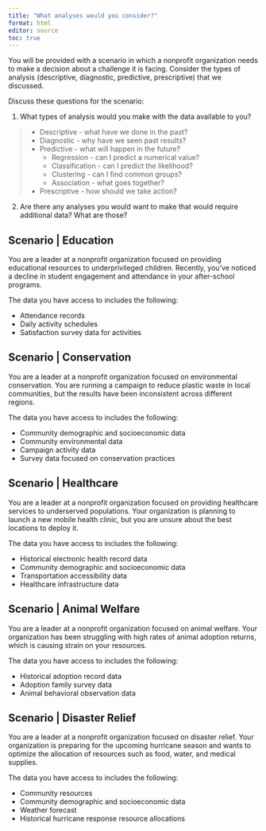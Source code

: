```yaml
---
title: "What analyses would you consider?"
format: html
editor: source
toc: true
---
```


You will be provided with a scenario in which a nonprofit organization needs to make a decision about a challenge it is facing. Consider the types of analysis (descriptive, diagnostic, predictive, prescriptive) that we discussed.

Discuss these questions for the scenario:

1. What types of analysis would you make with the data available to you?

>  * Descriptive - what have we done in the past?
>  * Diagnostic - why have we seen past results?
>  * Predictive - what will happen in the future?
>    * Regression - can I predict a numerical value?
>    * Classification - can I predict the likelihood?
>    * Clustering - can I find common groups?
>    * Association - what goes together?
>  * Prescriptive - how should we take action?
  
2. Are there any analyses you would want to make that would require additional data? What are those?

## Scenario | Education
You are a leader at a nonprofit organization focused on providing educational resources to underprivileged children. Recently, you've noticed a decline in student engagement and attendance in your after-school programs.

The data you have access to includes the following:

* Attendance records
* Daily activity schedules
* Satisfaction survey data for activities


## Scenario | Conservation
You are a leader at a nonprofit organization focused on environmental conservation. You are running a campaign to reduce plastic waste in local communities, but the results have been inconsistent across different regions.

The data you have access to includes the following:

* Community demographic and socioeconomic data
* Community environmental data
* Campaign activity data
* Survey data focused on conservation practices


## Scenario | Healthcare
You are a leader at a nonprofit organization focused on providing healthcare services to underserved populations. Your organization is planning to launch a new mobile health clinic, but you are unsure about the best locations to deploy it. 

The data you have access to includes the following:

* Historical electronic health record data
* Community demographic and socioeconomic data
* Transportation accessibility data
* Healthcare infrastructure data


## Scenario | Animal Welfare
You are a leader at a nonprofit organization focused on animal welfare. Your organization has been struggling with high rates of animal adoption returns, which is causing strain on your resources. 

The data you have access to includes the following:

* Historical adoption record data
* Adoption family survey data
* Animal behavioral observation data


## Scenario | Disaster Relief
You are a leader at a nonprofit organization focused on disaster relief. Your organization is preparing for the upcoming hurricane season and wants to optimize the allocation of resources such as food, water, and medical supplies. 

The data you have access to includes the following:

* Community resources
* Community demographic and socioeconomic data
* Weather forecast
* Historical hurricane response resource allocations
